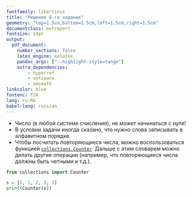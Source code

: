```yaml
---
fontfamily: libertinus
title: "Решение 8-го задания"
geometry: "top=1.5cm,bottom=2.5cm,left=1.5cm,right=1.5cm"
documentclass: extreport
fontsize: 14pt
output:
  pdf_document:
    number_sections: false
    latex_engine: xelatex
    pandoc_args: ["--highlight-style=tango"]
    extra_dependencies:
        - hyperref
        - setspace
        - amsmath
linkcolor: blue
fontenc: T2A
lang: ru-RU
babel-lang: russian
---
```


\tableofcontents
\chapter{Полезные советы}
- Число (в любой системе счисления), не может начинаться с нуля!
- В условии задачи иногда сказано, что нужно слова записывать в алфавитном порядке.
- Чтобы посчитать повторяющиеся числа, можно воспользоваться функцией [`collections.Counter`](https://docs.python.org/3/library/collections.html#collections.Counter). Дальше с этим словарем можно делать другие операции (например, что повторяющиеся числа должны быть четными и т.д.).
```python
from collections import Counter

s = [1, 1, 2, 3, 3]
print(Counter(s))
```
